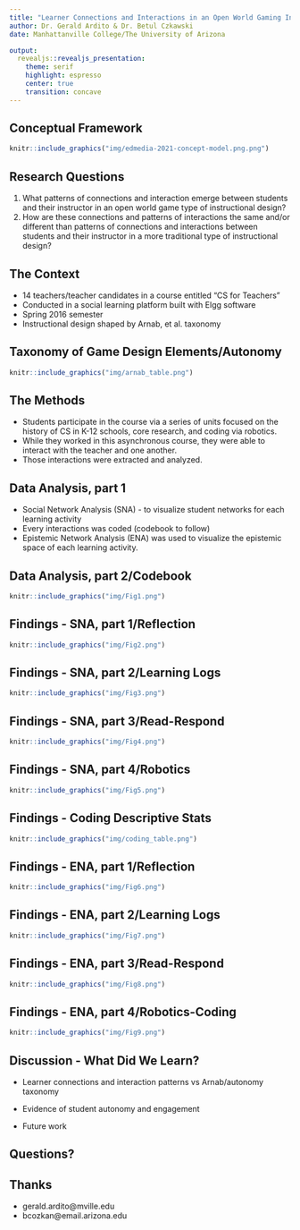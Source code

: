 ```yaml
---
title: "Learner Connections and Interactions in an Open World Gaming Inspired Teacher Education Course"
author: Dr. Gerald Ardito & Dr. Betul Czkawski
date: Manhattanville College/The University of Arizona

output:
  revealjs::revealjs_presentation:
    theme: serif
    highlight: espresso
    center: true
    transition: concave
---
```


## Conceptual Framework

```r
knitr::include_graphics("img/edmedia-2021-concept-model.png.png")
```

## Research Questions
   
1. What patterns of connections and interaction emerge between students and their instructor in an open world game type of instructional design?
2. How are these connections and patterns of interactions the same and/or different than patterns of connections and interactions between students and their instructor in a more traditional type of instructional design?

## The Context

- 14 teachers/teacher candidates in a course entitled "CS for Teachers"
- Conducted in a social learning platform built with Elgg software
- Spring 2016 semester
- Instructional design shaped by Arnab, et al. taxonomy

## Taxonomy of Game Design Elements/Autonomy

```r
knitr::include_graphics("img/arnab_table.png")
```

## The Methods
- Students participate in the course via a series of units focused on the history of CS in K-12 schools, core research, and coding via robotics.
- While they worked in this asynchronous course, they were able to interact with the teacher and one another.
- Those interactions were extracted and analyzed.

## Data Analysis, part 1
- Social Network Analysis (SNA) - to visualize student networks for each learning activity
- Every interactions was coded (codebook to follow)
- Epistemic Network Analysis (ENA) was used to visualize the epistemic space of each learning activity.

## Data Analysis, part 2/Codebook

```r
knitr::include_graphics("img/Fig1.png")
```

## Findings - SNA, part 1/Reflection
```r
knitr::include_graphics("img/Fig2.png")
```


## Findings - SNA, part 2/Learning Logs

```r
knitr::include_graphics("img/Fig3.png")
```


## Findings - SNA, part 3/Read-Respond

```r
knitr::include_graphics("img/Fig4.png")
```


## Findings - SNA, part 4/Robotics
```r
knitr::include_graphics("img/Fig5.png")
```

## Findings - Coding Descriptive Stats
```r
knitr::include_graphics("img/coding_table.png")
```

## Findings - ENA, part 1/Reflection
```r
knitr::include_graphics("img/Fig6.png")
```

## Findings - ENA, part 2/Learning Logs
```r
knitr::include_graphics("img/Fig7.png")
```

## Findings - ENA, part 3/Read-Respond
```r
knitr::include_graphics("img/Fig8.png")
```

## Findings - ENA, part 4/Robotics-Coding
```r
knitr::include_graphics("img/Fig9.png")
```


## Discussion - What Did We Learn?
- Learner connections and interaction patterns vs Arnab/autonomy taxonomy

- Evidence of student autonomy and engagement

- Future work



## Questions?

## Thanks
- gerald.ardito@mville.edu
- bcozkan@email.arizona.edu 


